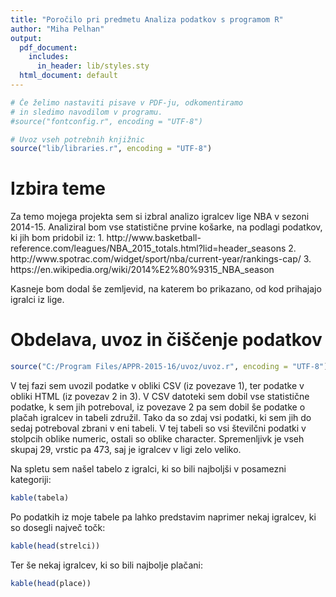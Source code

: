 ```yaml
---
title: "Poročilo pri predmetu Analiza podatkov s programom R"
author: "Miha Pelhan"
output:
  pdf_document:
    includes:
      in_header: lib/styles.sty
  html_document: default
---
```


```r
# Če želimo nastaviti pisave v PDF-ju, odkomentiramo
# in sledimo navodilom v programu.
#source("fontconfig.r", encoding = "UTF-8")

# Uvoz vseh potrebnih knjižnic
source("lib/libraries.r", encoding = "UTF-8")
```

# Izbira teme

Za temo mojega projekta sem si izbral analizo igralcev lige NBA v sezoni 2014-15. Analiziral bom vse statistične prvine košarke, na podlagi podatkov, ki jih bom pridobil iz:
1. http://www.basketball-reference.com/leagues/NBA_2015_totals.html?lid=header_seasons
2. http://www.spotrac.com/widget/sport/nba/current-year/rankings-cap/
3. https://en.wikipedia.org/wiki/2014%E2%80%9315_NBA_season

Kasneje bom dodal še zemljevid, na katerem bo prikazano, od kod prihajajo igralci iz lige.


# Obdelava, uvoz in čiščenje podatkov

```r
source("C:/Program Files/APPR-2015-16/uvoz/uvoz.r", encoding = "UTF-8")
```

V tej fazi sem uvozil podatke v obliki CSV (iz povezave 1), ter podatke v obliki HTML (iz povezav 2 in 3). V CSV datoteki sem dobil vse statistične podatke, k sem jih potreboval, iz povezave 2 pa sem dobil še podatke o plačah igralcev in tabeli združil. Tako da so zdaj vsi podatki, ki sem jih do sedaj potreboval zbrani v eni tabeli. V tej tabeli so vsi številčni podatki v stolpcih oblike numeric, ostali so oblike character. Spremenljivk je vseh skupaj 29, vrstic pa 473, saj je igralcev v ligi zelo veliko.

Na spletu sem našel tabelo z igralci, ki so bili najboljši v posamezni kategoriji:

```r
kable(tabela)
```

Po podatkih iz moje tabele pa lahko predstavim naprimer nekaj igralcev, ki so dosegli največ točk:

```r
kable(head(strelci))
```

Ter še nekaj igralcev, ki so bili najbolje plačani:

```r
kable(head(place))
```
